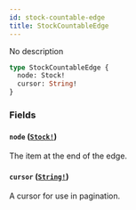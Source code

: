 ```yaml
---
id: stock-countable-edge
title: StockCountableEdge
---
```


No description

```graphql
type StockCountableEdge {
  node: Stock!
  cursor: String!
}
```

### Fields

#### `node` ([`Stock!`](/api-reference/objects/stock.mdx))

The item at the end of the edge.

#### `cursor` ([`String!`](/api-reference/scalars/string.mdx))

A cursor for use in pagination.
